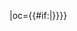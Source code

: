 {{fb team|t=毅腾连铁|tan=哈尔滨毅腾足球俱乐部|tc=CHN|abb={{#if:{{{abb|}}}|毅腾}}|oc={{#if:{{{oc|}}}|{{{oc}}}}}}}<!-- --><noinclude>[[Category:中国足球超级联赛模板|{{PAGENAME}}]]</noinclude>
